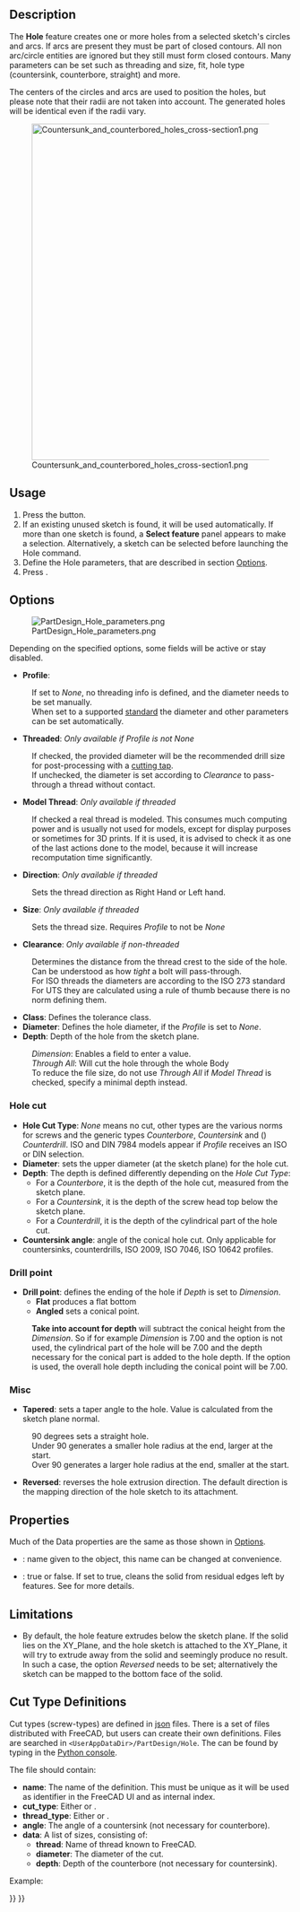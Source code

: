 <languages/>

{{Docnav/ru
|[[PartDesign_Pocket/ru|Вырез]]
|[[PartDesign_Groove/ru|Проточка]]
|[[PartDesign_Workbench/ru|Верстак PartDesign]]
|IconL=PartDesign_Pocket.svg
|IconR=PartDesign_Groove.svg
|IconC=Workbench_PartDesign.svg
}}

{{GuiCommand/ru
|Name/ru=Отверстие
|Name=PartDesign_Hole
|MenuLocation=Part Design → Create a substractive feature → Отверстие
|Workbenches=[[PartDesign_Workbench/ru|PartDesign]]
|Version=0.17
|SeeAlso=[[PartDesign_Pocket/ru|Вырез]]
}}

==Description==

The '''Hole''' feature creates one or more holes from a selected sketch's circles and arcs. If arcs are present they must be part of closed contours. All non arc/circle entities are ignored but they still must form closed contours. Many parameters can be set such as threading and size, fit, hole type (countersink, counterbore, straight) and more.

The centers of the circles and arcs are used to position the holes, but please note that their radii are not taken into account. The generated holes will be identical even if the radii vary.

[[File:Countersunk_and_counterbored_holes_cross-section1.png|600px]]

{{Caption|Cross-section of countersunk (on the left) and counterbored (on the right) holes.}}

==Usage==

# Press the {{Button|[[Image:PartDesign_Hole.svg|16px]] '''Hole'''}} button.
# If an existing unused sketch is found, it will be used automatically. If more than one sketch is found, a '''Select feature''' panel appears to make a selection. Alternatively, a sketch can be selected before launching the Hole command. 
# Define the Hole parameters, that are described in section [[#Options|Options]].
# Press {{Button|OK}}.

==Options==

[[File:PartDesign Hole parameters.png|frame|right]]

Depending on the specified options, some fields will be active or stay disabled.

* '''Profile''': 
: If set to ''None'', no threading info is defined, and the diameter needs to be set manually.
: When set to a supported [https://en.wikipedia.org/wiki/List_of_thread_standards standard] the diameter and other parameters can be set automatically.
* '''Threaded''': ''Only available if Profile is not None''
: If checked, the provided diameter will be the recommended drill size for post-processing with a [https://en.wikipedia.org/wiki/Tap_and_die cutting tap].
: If unchecked, the diameter is set according to ''Clearance'' to pass-through a thread without contact.
* '''Model Thread''': ''Only available if threaded''
: If checked a real thread is modeled. This consumes much computing power and is usually not used for models, except for display purposes or sometimes for 3D prints. If it is used, it is advised to check it as one of the last actions done to the model, because it will increase recomputation time significantly.
* '''Direction''': ''Only available if threaded''
: Sets the thread direction as Right Hand or Left hand.
* '''Size''': ''Only available if threaded''
: Sets the thread size. Requires ''Profile'' to not be ''None''
* '''Clearance''': ''Only available if non-threaded''
: Determines the distance from the thread crest to the side of the hole. Can be understood as how ''tight'' a bolt will pass-through.
: For ISO threads the diameters are according to the ISO 273 standard
: For UTS they are calculated using a rule of thumb because there is no norm defining them.
* '''Class''': Defines the tolerance class.
* '''Diameter''': Defines the hole diameter, if the ''Profile'' is set to ''None''.
* '''Depth''': Depth of the hole from the sketch plane.
: ''Dimension'': Enables a field to enter a value.
: ''Through All'': Will cut the hole through the whole Body
: To reduce the file size, do not use ''Through All'' if ''Model Thread'' is checked, specify a minimal depth instead.

===Hole cut===

* '''Hole Cut Type''': ''None'' means no cut, other types are the various norms for screws and the generic types ''Counterbore'', ''Countersink'' and ({{Version|0.21}}) ''Counterdrill''. ISO and DIN 7984 models appear if ''Profile'' receives an ISO or DIN selection.
* '''Diameter''': sets the upper diameter (at the sketch plane) for the hole cut.
* '''Depth''': The depth is defined differently depending on the ''Hole Cut Type'':
** For a ''Counterbore'', it is the depth of the hole cut, measured from the sketch plane.
** For  a ''Countersink'', it is the depth of the screw head top below the sketch plane.
** For  a ''Counterdrill'', it is the depth of the cylindrical part of the hole cut.
* '''Countersink angle''': angle of the conical hole cut. Only applicable for countersinks, counterdrills, ISO 2009, ISO 7046, ISO 10642 profiles.

===Drill point===

* '''Drill point''': defines the ending of the hole if ''Depth'' is set to ''Dimension''.
** '''Flat''' produces a flat bottom
** '''Angled''' sets a conical point.
: '''Take into account for depth''' will subtract the conical height from the ''Dimension''. So if for example ''Dimension'' is 7.00 and the option is not used, the cylindrical part of the hole will be 7.00 and the depth necessary for the conical part is added to the hole depth. If the option is used, the overall hole depth including the conical point will be 7.00.

===Misc===

* '''Tapered''': sets a taper angle to the hole. Value is calculated from the sketch plane normal.
: 90 degrees sets a straight hole. 
: Under 90 generates a smaller hole radius at the end, larger at the start.
: Over 90 generates a larger hole radius at the end, smaller at the start.
* '''Reversed''': reverses the hole extrusion direction. The default direction is the mapping direction of the hole sketch to its attachment.

==Properties==

Much of the Data properties are the same as those shown in [[#Options|Options]].

* {{PropertyData|Label}}: name given to the object, this name can be changed at convenience.
* {{PropertyData|Refine}}: true or false. If set to true, cleans the solid from residual edges left by features. See {{Button|[[Image:Part_RefineShape.svg|16px]] [[Part_RefineShape|Part RefineShape]]}} for more details.

==Limitations==

* By default, the hole feature extrudes below the sketch plane. If the solid lies on the XY_Plane, and the hole sketch is attached to the XY_Plane, it will try to extrude away from the solid and seemingly produce no result. In such a case, the option ''Reversed'' needs to be set; alternatively the sketch can be mapped to the bottom face of the solid.

==Cut Type Definitions==

Cut types (screw-types) are defined in [https://de.wikipedia.org/wiki/JavaScript_Object_Notation json] files. There is a set of files distributed with FreeCAD, but users can create their own definitions. Files are searched in <code>&lt;UserAppDataDir&gt;/PartDesign/Hole</code>. The {{incode|UserAppDataDir}} can be found by typing {{incode|App.getUserAppDataDir()}} in the [[Python_console|Python console]].

The file should contain:
* '''name''': The name of the definition. This must be unique as it will be used as identifier in the FreeCAD UI and as internal index.
* '''cut_type''': Either {{incode|countersink}} or {{incode|counterbore}}.
* '''thread_type''':  Either {{incode|metric}} or {{incode|metricfine}}.
* '''angle''': The angle of a countersink (not necessary for counterbore).
* '''data''': A list of sizes, consisting of:
** '''thread''': Name of thread known to FreeCAD.
** '''diameter''': The diameter of the cut.
** '''depth''': Depth of the counterbore (not necessary for countersink).
Example:
{{Code|lang=json|code=
{
    "name": "DIN 7984",
    "cut_type": "counterbore",
    "thread_type": "metric",
    "data": [
        { "thread": "M2",   "diameter":  4.3, "depth":  1.6 },
        { "thread": "M2.5", "diameter":  5.0, "depth":  2.0 },
        …
    ]
}
}}


{{Docnav/ru
|[[PartDesign_Pocket/ru|Вырез]]
|[[PartDesign_Groove/ru|Проточка]]
|[[PartDesign_Workbench/ru|Верстак PartDesign]]
|IconL=PartDesign_Pocket.svg
|IconR=PartDesign_Groove.svg
|IconC=Workbench_PartDesign.svg
}}

{{PartDesign Tools navi{{#translation:}}}}
{{Userdocnavi{{#translation:}}}}